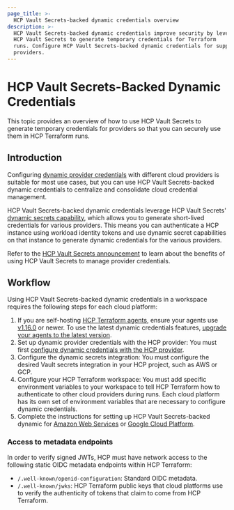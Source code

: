 ```yaml
---
page_title: >-
  HCP Vault Secrets-backed dynamic credentials overview
description: >-
  HCP Vault Secrets-backed dynamic credentials improve security by leveraging
  HCP Vault Secrets to generate temporary credentials for Terraform
  runs. Configure HCP Vault Secrets-backed dynamic credentials for supported
  providers.
---
```


# HCP Vault Secrets-Backed Dynamic Credentials

This topic provides an overview of how to use HCP Vault Secrets to generate temporary credentials for providers so that you can securely use them in HCP Terraform runs.

## Introduction

Configuring [dynamic provider credentials](/terraform/cloud-docs/workspaces/dynamic-provider-credentials) with different cloud providers is suitable for most use cases, but you can use HCP Vault Secrets-backed dynamic credentials to centralize and consolidate cloud credential management.

HCP Vault Secrets-backed dynamic credentials leverage HCP Vault Secrets' [dynamic secrets capability](/hcp/docs/vault-secrets/dynamic-secrets), which allows you to generate short-lived credentials for various providers. This means you can authenticate a HCP instance using workload identity tokens and use dynamic secret capabilities on that instance to generate dynamic credentials for the various providers.

Refer to the [HCP Vault Secrets announcement](https://www.hashicorp.com/blog/hcp-vault-secrets-is-now-generally-available) to learn about the benefits of using HCP Vault Secrets to manage provider credentials.

## Workflow

Using HCP Vault Secrets-backed dynamic credentials in a workspace requires the following steps for each cloud platform:

1. If you are self-hosting [HCP Terraform agents](https://github.com/hashicorp/terraform-docs-agents/blob/main/website/docs/cloud-docs/agents/index.mdx), ensure your agents use [v1.16.0](https://github.com/hashicorp/terraform-docs-agents/blob/main/website/docs/cloud-docs/agents/changelog.mdx#1-16-0-10-02-2024) or newer. To use the latest dynamic credentials features, [upgrade your agents to the latest version](https://github.com/hashicorp/terraform-docs-agents/blob/main/website/docs/cloud-docs/agents/changelog.mdx).
1. Set up dynamic provider credentials with the HCP provider: You must first [configure dynamic credentials with the HCP provider](/terraform/cloud-docs/workspaces/dynamic-provider-credentials/hcp-configuration).
1. Configure the dynamic secrets integration: You must configure the desired Vault secrets integration in your HCP project, such as AWS or GCP.
1. Configure your HCP Terraform workspace: You must add specific environment variables to your workspace to tell HCP Terraform how to authenticate to other cloud providers during runs. Each cloud platform has its own set of environment variables that are necessary to configure dynamic credentials.
1. Complete the instructions for setting up HCP Vault Secrets-backed dynamic for [Amazon Web Services](/terraform/cloud-docs/workspaces/dynamic-provider-credentials/hcp-vault-secrets-backed/aws-configuration) or [Google Cloud Platform](/terraform/cloud-docs/workspaces/dynamic-provider-credentials/hcp-vault-secrets-backed/gcp-configuration).

### Access to metadata endpoints

In order to verify signed JWTs, HCP must have network access to the following static OIDC metadata endpoints within HCP Terraform:

- `/.well-known/openid-configuration`: Standard OIDC metadata.
- `/.well-known/jwks`: HCP Terraform public keys that cloud platforms use to verify the authenticity of tokens that claim to come from HCP Terraform.
